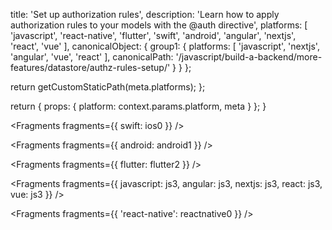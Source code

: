 
  title: 'Set up authorization rules',
  description: 'Learn how to apply authorization rules to your models with the @auth directive',
  platforms: [
    'javascript',
    'react-native',
    'flutter',
    'swift',
    'android',
    'angular',
    'nextjs',
    'react',
    'vue'
  ],
  canonicalObject: {
    group1: {
      platforms: [
        'javascript',
        'nextjs',
        'angular',
        'vue',
        'react'
      ],
      canonicalPath: '/javascript/build-a-backend/more-features/datastore/authz-rules-setup/'
    }
  }
};

  return getCustomStaticPath(meta.platforms);
};

  return {
    props: {
      platform: context.params.platform,
      meta
    }
  };
}


<Fragments fragments={{ swift: ios0 }} />


<Fragments fragments={{ android: android1 }} />


<Fragments fragments={{ flutter: flutter2 }} />


<Fragments
  fragments={{
    javascript: js3,
    angular: js3,
    nextjs: js3,
    react: js3,
    vue: js3
  }}
/>


<Fragments fragments={{ 'react-native': reactnative0 }} />

